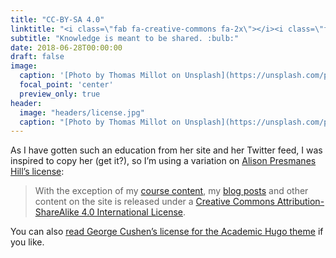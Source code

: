```yaml
---
title: "CC-BY-SA 4.0"
linktitle: "<i class=\"fab fa-creative-commons fa-2x\"></i><i class=\"fab fa-creative-commons-by fa-2x\"></i><i class=\"fab fa-creative-commons-sa fa-2x\"></i>"
subtitle: "Knowledge is meant to be shared. :bulb:"
date: 2018-06-28T00:00:00
draft: false
image:
  caption: '[Photo by Thomas Millot on Unsplash](https://unsplash.com/photos/Eoy7sAM4s2Q)'
  focal_point: 'center'
  preview_only: true
header:
  image: "headers/license.jpg"
  caption: "[Photo by Thomas Millot on Unsplash](https://unsplash.com/photos/Eoy7sAM4s2Q)"
---
```



As I have gotten such an education from her site and her Twitter feed, I was inspired to copy her (get it?), so I'm using a variation on [Alison Presmanes Hill's license](https://alison.rbind.io/license/):

>With the exception of my [course content](/courses/), my [blog posts](/post/) and other content on the site is released under a [Creative Commons Attribution-ShareAlike 4.0 International License](http://creativecommons.org/licenses/by-sa/4.0/). 

><center>
<i class="fab fa-creative-commons fa-2x"></i><i class="fab fa-creative-commons-by fa-2x"></i><i class="fab fa-creative-commons-sa fa-2x"></i>
</center>

You can also [read George Cushen's license for the Academic Hugo theme](https://github.com/gcushen/hugo-academic/blob/master/LICENSE.md) if you like.
